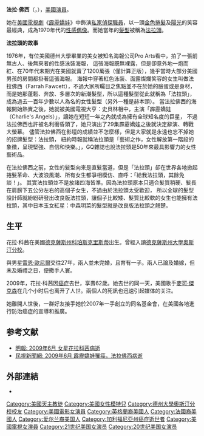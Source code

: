 {{noteTA
|T=zh-hans:法拉·弗西; zh-hant:法拉·弗西; zh-tw:法拉·佛西; zh-hk:花拉·科茜;
|G1=Show
|G2=Movie
|1=zh-hans:法拉; zh-hant:法拉; zh-tw:法拉; zh-hk:花拉;
|2=zh-hans:弗西; zh-hant:弗西; zh-tw:佛西; zh-hk:科茜;
|3=zh-hans:法拉頭; zh-hant:法拉頭; zh-tw:法拉頭; zh-hk:花拉美髮;
|4=zh-hant:雷恩·歐尼爾;zh-tw:萊恩·歐尼爾;
}}
{{藝人
|姓名 = 花拉·科茜<br />Farrah Fawcett
|類型 = 女演員
|圖片 = Farrah Fawcett 1977.JPG
|圖片尺寸 = 
|圖片簡介 = 
|本名 = Farrah Leni Fawcett
|外文名 = Farrah Fawcett
|外文 = 
|羅馬拼音 = 
|英文名 = 
|暱稱 = 
|其他藝名 = Farrah Fawcett-Majors
|國籍 = [[美国|美国]]
|民族 = [[美国|美国]]
|籍貫 = 
|出生日期 = {{birth date|mf=yes|1947|2|2}}
|出生地點 = [[美国|美国]][[得克萨斯州|得克萨斯州]][[科珀斯克里斯蒂_(得克萨斯州)|科珀斯克里斯蒂]]
|逝世日期 = {{death date and age|2009|6|25|1947|2|2}}
|逝世地點 = [[美国|美国]][[加利福尼亚州|加利福尼亚州]][[圣莫尼卡|圣莫尼卡]]
|職業 = 女[[演員|演員]]、[[執行製作人|執行製作人]]
|語言 = [[英語|英語]]
|教育程度 = 中學
|母校 = W. B. Ray High School
|宗教信仰 = 
| yearsactive     = 
|配偶 = Lee Majors（1973–1982）
|兒女 = 雷德蒙·奧尼爾（1985–）
|父母 = 詹姆斯·福西特（1917–2010）<br>寶蓮·福西特（1914–2005）
|親屬 = [[瑞安·奧尼爾|瑞安·奧尼爾]]（[[同居|同居]]）（1982–1997; 2001–2009）
|音樂類型 = 
|演奏樂器 = 
|出道地點 = [[美国|美国]]
|出道日期 = 1969
|出道作 = 〈Mayberry R.F.D.〉([[電視劇|電視劇]]) [[1969年|1969年]]第二季－第5集
|代表作 = 〈[[神探俏嬌娃|神探俏嬌娃]]〉(1976－1980年)、Extremities(1986)
|著名角色 = 〈神探俏嬌娃〉(1976)－Jill Munroe、〈Extremities〉(1986)-	
Marjorie
|活躍年代 = 1969–2009
|唱片公司 = 
|經紀公司 = 
|網站 = [http://www.farrahfawcett.us See talk; there is a dispute as to the official status of this site]
|相關團體 = 
|IMDb = nm0000396
|現任成員 = 
|過往成員 = 
|獎項 = 
| URL = 
}}
'''法拉·佛西'''（{{lang-en|Farrah Fawcett}}，{{bd|1947年|2月2日|2009年|6月25日|catIdx=Fawcett, Farrah}}），[[美國|美國]][[演員|演員]]。

她在[[美國|美國]][[電視劇|電視劇]]《[[霹靂嬌娃|霹靂嬌娃]]》中飾演[[私家偵探|私家偵探]][[職員|職員]]，以一頭[[金色|金色]][[捲髮|捲髮]]及[[陽光|陽光]]的笑容最經典，成為1970年代的[[性感符號|性感偶像]]。而她當年的[[髮型|髮型]]被稱為[[法拉頭|法拉頭]]。

'''法拉頭的故事'''

1976年，有位美國德州大學畢業的美女被知名海報公司Pro Arts看中，拍了一張前無古人、後無來者的性感泳裝海報，
這張海報既無裸露，但是卻意外地一炮而紅、在70年代末期光在美國就賣了1200萬張（僅計算正版），幾乎當時大部分美國男孩的房間都掛著這張海報。
海報中穿著紅色泳裝、面露燦爛笑容的女生叫做法拉佛西（Farrah Fawcett），不過大家所矚目之焦點並不在於她的臉蛋或是身材，
而是她那蓬鬆、奔放、多層次的新潮髮型，所以這種髮型從此就稱為「法拉頭」，成為過去一百年少數以人為名的女性髮型（另外一種是赫本頭）。
當法拉佛西的海報開始熱賣之後，她就被美國電視大亨：史貝林相中，主演「霹靂嬌娃（Charlie's Angels）」，讓她在短短一年之內就成為擁有全球知名度的巨星，
不過法拉佛西也許被名利衝昏頭了，她只演出了29集霹靂嬌娃之後就決定辭演、轉戰大螢幕。
儘管法拉佛西在影壇的成績並不怎麼樣，但是大家就是永遠也忘不掉她的招牌髮型：法拉頭，
紐約時報就稱法拉頭是「藝術之作，女性解放第一階段的象徵，呈現堅強、自信和快樂。」，GQ雜誌也說法拉頭是50年來最具影響力的女性藝術品。

在法拉佛西之前，女性的髮型向來是直髮當道，但是「法拉頭」卻在世界各地掀起捲髮革命、大波浪風潮、所有女生都爭相模仿、直呼：「給我法拉頭，其餘免談！」。
其實法拉頭並不是放諸四海皆準。因為法拉頭原本只適合髮質稍硬、髮長在肩膀下五公分左右的高個子女生，不過由於法拉頭太受歡迎，
所以全球的髮型設計師就紛紛研發出改良版法拉頭，讓個子比較矮、髮質比較軟的女生也能擁有法拉頭，其中日本玉女紅星：中森明菜的髮型就是改良版法拉頭之翹楚。

== 生平 ==
花拉·科茜在美國[[德克薩斯州|德克薩斯州]][[科珀斯克里斯蒂_(德克薩斯州)|科珀斯克里斯蒂]]出生。曾經入讀[[德克薩斯州大學奧斯汀分校|德克薩斯州大學奧斯汀分校]]。

與男星[[雷恩·歐尼爾|雷恩·歐尼爾]]交往27年，兩人並未完婚，且育有一子。兩人已論及婚嫁，但未及婚禮之日，便撒手人寰。

2009年，花拉·科茜因[[癌症|癌症]]去世，享壽62歲。她去世的同一天，美國歌手[[麥可·傑克森|麥可·傑克森]]在几个小时后也离开了人世。兩個人的死訊也迅速引起媒体的关注。

她離開人世後，一群好友接手她於2007年一手創立的同名基金會，在美國各地進行防治癌症的宣導和推廣。

== 参考文献 ==
{{reflist|2}}
* [http://hk.news.yahoo.com/article/090625/4/cvzc.html 明報: 2009年6月 女星花拉科茜病逝] {{Wayback|url=http://hk.news.yahoo.com/article/090625/4/cvzc.html |date=20090628105611 }}
* [http://tw.news.yahoo.com/article/url/d/a/090626/11/1lykh.html 民視新聞網: 2009年6月 霹靂嬌娃罹癌，法拉佛西病逝]{{dead link|date=2018年4月 |bot=InternetArchiveBot |fix-attempted=yes }}

== 外部連結 ==
*{{IMDB|nm0000396}}

{{Authority control}}
{{DEFAULTSORT: Fawcett, Farah}}
[[Category:美國天主教徒|Category:美國天主教徒]]
[[Category:美國女性模特兒|Category:美國女性模特兒]]
[[Category:德州大學奧斯汀分校校友|Category:德州大學奧斯汀分校校友]]
[[Category:美國電影女演員|Category:美國電影女演員]]
[[Category:英格蘭裔美國人|Category:英格蘭裔美國人]]
[[Category:法國裔美國人|Category:法國裔美國人]]
[[Category:爱尔兰裔美国人|Category:爱尔兰裔美国人]]
[[Category:加利福尼亞州癌症逝世者|Category:加利福尼亞州癌症逝世者]]
[[Category:美國電視女演員|Category:美國電視女演員]]
[[Category:21世纪美国女演员|Category:21世纪美国女演员]]
[[Category:20世纪美国女演员|Category:20世纪美国女演员]]